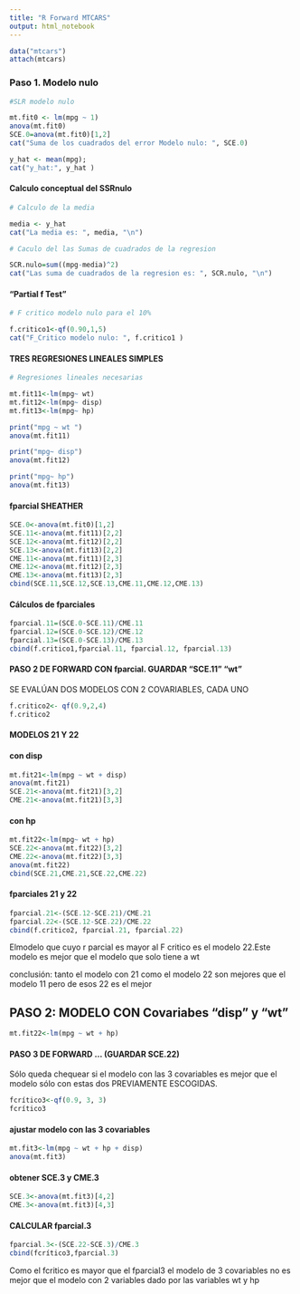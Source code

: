 ```yaml
---
title: "R Forward MTCARS"
output: html_notebook
---
```


```r

data("mtcars")
attach(mtcars)

```
### Paso 1. Modelo nulo
```r

#SLR modelo nulo

mt.fit0 <- lm(mpg ~ 1)
anova(mt.fit0)
SCE.0=anova(mt.fit0)[1,2]
cat("Suma de los cuadrados del error Modelo nulo: ", SCE.0)

```

```r
y_hat <- mean(mpg);
cat("y_hat:", y_hat )
```

#### Calculo conceptual del SSRnulo

```r

# Calculo de la media 

media <- y_hat
cat("La media es: ", media, "\n")

# Caculo del las Sumas de cuadrados de la regresion

SCR.nulo=sum((mpg-media)^2)
cat("Las suma de cuadrados de la regresion es: ", SCR.nulo, "\n")


```

#### "Partial f Test" 

```r
# F critico modelo nulo para el 10%

f.critico1<-qf(0.90,1,5)
cat("F_Critico modelo nulo: ", f.critico1 )

```

#### TRES REGRESIONES LINEALES SIMPLES

```r

# Regresiones lineales necesarias

mt.fit11<-lm(mpg~ wt)
mt.fit12<-lm(mpg~ disp)
mt.fit13<-lm(mpg~ hp)

print("mpg ~ wt ")
anova(mt.fit11)

print("mpg~ disp")
anova(mt.fit12)

print("mpg~ hp")
anova(mt.fit13)
```
#### fparcial SHEATHER


```r

SCE.0<-anova(mt.fit0)[1,2]
SCE.11<-anova(mt.fit11)[2,2]
SCE.12<-anova(mt.fit12)[2,2]
SCE.13<-anova(mt.fit13)[2,2]
CME.11<-anova(mt.fit11)[2,3]
CME.12<-anova(mt.fit12)[2,3]
CME.13<-anova(mt.fit13)[2,3]
cbind(SCE.11,SCE.12,SCE.13,CME.11,CME.12,CME.13)
```
#### Cálculos de fparciales

```r

fparcial.11=(SCE.0-SCE.11)/CME.11
fparcial.12=(SCE.0-SCE.12)/CME.12
fparcial.13=(SCE.0-SCE.13)/CME.13
cbind(f.critico1,fparcial.11, fparcial.12, fparcial.13)
```
#### PASO 2 DE FORWARD CON fparcial. GUARDAR "SCE.11" "wt"
SE EVALÚAN DOS MODELOS CON 2 COVARIABLES, CADA UNO

```r
f.critico2<- qf(0.9,2,4) 
f.critico2
```

#### MODELOS 21 Y 22

#### con disp

```r

mt.fit21<-lm(mpg ~ wt + disp)
anova(mt.fit21)
SCE.21<-anova(mt.fit21)[3,2]
CME.21<-anova(mt.fit21)[3,3]

```

#### con hp

```r

mt.fit22<-lm(mpg~ wt + hp)
SCE.22<-anova(mt.fit22)[3,2]
CME.22<-anova(mt.fit22)[3,3]
anova(mt.fit22)
cbind(SCE.21,CME.21,SCE.22,CME.22)

```

#### fparciales 21 y 22

```r

fparcial.21<-(SCE.12-SCE.21)/CME.21
fparcial.22<-(SCE.12-SCE.22)/CME.22
cbind(f.critico2, fparcial.21, fparcial.22) 

```
Elmodelo que cuyo r parcial es mayor al F critico es el modelo 22.Este modelo es mejor que el modelo que solo tiene a wt

conclusión: tanto el modelo con 21 como el modelo 22 son mejores que el modelo 11 pero de esos 22 es el mejor


## PASO 2: MODELO CON Covariabes "disp" y "wt"

```r

mt.fit22<-lm(mpg ~ wt + hp)

```

#### PASO 3 DE FORWARD ... (GUARDAR SCE.22)

Sólo queda chequear si el modelo con las 3 covariables
es mejor que el modelo sólo con estas dos PREVIAMENTE ESCOGIDAS.

```r

fcrítico3<-qf(0.9, 3, 3)
fcrítico3

```
#### ajustar modelo con las 3 covariables

```r

mt.fit3<-lm(mpg ~ wt + hp + disp)
anova(mt.fit3)

```

#### obtener SCE.3 y CME.3

```r
SCE.3<-anova(mt.fit3)[4,2]
CME.3<-anova(mt.fit3)[4,3]

```


#### CALCULAR fparcial.3

```r

fparcial.3<-(SCE.22-SCE.3)/CME.3
cbind(fcrítico3,fparcial.3)

```
Como el fcritico es mayor que el fparcial3 el modelo de 3 covariables no es mejor que el modelo con 2 variables dado por las variables wt y hp
